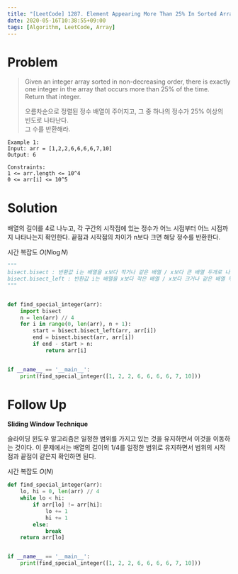 ```yaml
---
title: "[LeetCode] 1287. Element Appearing More Than 25% In Sorted Array"
date: 2020-05-16T10:38:55+09:00
tags: [Algorithm, LeetCode, Array]
---
```


# Problem

> Given an integer array sorted in non-decreasing order, there is exactly one integer in the array that occurs more than 25% of the time.  
> Return that integer.
>
> 오름차순으로 정렬된 정수 배열이 주어지고, 그 중 하나의 정수가 25% 이상의 빈도로 나타난다.  
> 그 수를 반환해라.

```
Example 1:
Input: arr = [1,2,2,6,6,6,6,7,10]
Output: 6

Constraints:
1 <= arr.length <= 10^4
0 <= arr[i] <= 10^5
```

# Solution

배열의 길이를 4로 나누고, 각 구간의 시작점에 있는 정수가 어느 시점부터 어느 시점까지 나타나는지 확인한다. 끝점과 시작점의 차이가 n보다 크면 해당 정수를 반환한다.

시간 복잡도 $O(N\log N)$

```py
"""
bisect.bisect : 반환값 i는 배열을 x보다 작거나 같은 배열 / x보다 큰 배열 두개로 나누는 index 값
bisect.bisect_left : 반환값 i는 배열을 x보다 작은 배열 / x보다 크거나 같은 배열 두개로 나누는 index 값
"""


def find_special_integer(arr):
    import bisect
    n = len(arr) // 4
    for i in range(0, len(arr), n + 1):
        start = bisect.bisect_left(arr, arr[i])
        end = bisect.bisect(arr, arr[i])
        if end - start > n:
            return arr[i]


if __name__ == '__main__':
    print(find_special_integer([1, 2, 2, 6, 6, 6, 6, 7, 10]))
```

# Follow Up

**Sliding Window Technique**

슬라이딩 윈도우 알고리즘은 일정한 범위를 가지고 있는 것을 유지하면서 이것을 이동하는 것이다. 이 문제에서는 배열의 길이의 1/4를 일정한 범위로 유지하면서 범위의 시작점과 끝점이 같은지 확인하면 된다.

시간 복잡도 $O(N)$

```py
def find_special_integer(arr):
    lo, hi = 0, len(arr) // 4
    while lo < hi:
        if arr[lo] != arr[hi]:
            lo += 1
            hi += 1
        else:
            break
    return arr[lo]


if __name__ == '__main__':
    print(find_special_integer([1, 2, 2, 6, 6, 6, 6, 7, 10]))
```
